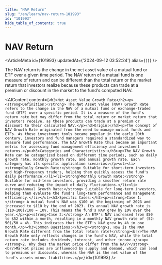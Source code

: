 ```yaml
---
title: "NAV Return"
slug: "/en/learn/nav-return-101993"
id: "101993"
hide_table_of_contents: true
---
```



# NAV Return

<ArticleMeta id={101993} updatedAt={'2024-09-12 03:52:24'} alias={`[]`} />
<div className='border-solid border-b border-t-0 my-4 border-[var(--ifm-color-gray-300)]' />

The NAV return is the change in the net asset value of a mutual fund or ETF over a given time period. The NAV return of a mutual fund is one measure of return and can be different than the total return or the market return that investors realize because these products can trade at a premium or discount in the market to the fund's computed NAV.

<AIContent content={`<h2>Net Asset Value Growth Rate</h2><p><strong>Definition:</strong> The Net Asset Value (NAV) Growth Rate refers to the change in the NAV of a mutual fund or exchange-traded fund (ETF) over a specific period. It is a measure of the fund's return rate but may differ from the total return or market return that investors receive, as these products can trade at a premium or discount to their calculated NAV.</p><h3>Origin:</h3><p>The concept of NAV Growth Rate originated from the need to manage mutual funds and ETFs. As these investment tools became popular in the early 20th century, investors and fund managers required a standardized way to measure fund performance. The NAV Growth Rate thus became an important metric for assessing fund management efficiency and investment returns.</p><h3>Categories and Characteristics:</h3><p>The NAV Growth Rate can be categorized based on different time periods, such as daily growth rate, monthly growth rate, and annual growth rate. Each category has its specific application scenarios:</p><ul><li><strong>Daily Growth Rate:</strong> Suitable for short-term investors and high-frequency traders, helping them quickly assess the fund's daily performance.</li><li><strong>Monthly Growth Rate:</strong> Suitable for mid-term investors, providing a smoother return rate curve and reducing the impact of daily fluctuations.</li><li><strong>Annual Growth Rate:</strong> Suitable for long-term investors, helping them evaluate the fund's long-term performance and management efficiency.</li></ul><h3>Specific Cases:</h3><p><strong>Case 1:</strong> A mutual fund's NAV was $100 at the beginning of 2023 and increased to $110 by the end of 2023. Its annual NAV growth rate is (110-100)/100 = 10%. This means the fund's NAV grew by 10% over the year.</p><p><strong>Case 2:</strong> An ETF's NAV increased from $50 to $52 within a month, resulting in a monthly NAV growth rate of (52-50)/50 = 4%. This indicates that the ETF's NAV grew by 4% in one month.</p><h3>Common Questions:</h3><p><strong>1. How is the NAV Growth Rate different from the total return rate?</strong><br/>The NAV Growth Rate only reflects changes in the fund's NAV, while the total return rate includes dividends, interest, and other income.</p><p><strong>2. Why does the market price differ from the NAV?</strong><br/>Market prices are influenced by supply and demand, which can lead to premiums or discounts, whereas the NAV is the net value of the fund's assets minus liabilities.</p>`} id={101993} />
